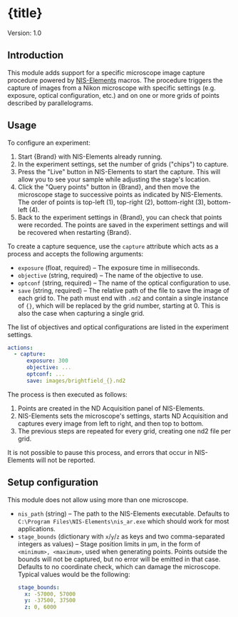 


# {title}

Version: 1.0


## Introduction

This module adds support for a specific microscope image capture procedure powered by [NIS-Elements](https://www.microscope.healthcare.nikon.com/products/software/nis-elements) macros. The procedure triggers the capture of images from a Nikon microscope with specific settings (e.g. exposure, optical configuration, etc.) and on one or more grids of points described by parallelograms.


## Usage

To configure an experiment:

1. Start {Brand} with NIS-Elements already running.
1. In the experiment settings, set the number of grids ("chips") to capture.
1. Press the "Live" button in NIS-Elements to start the capture. This will allow you to see your sample while adjusting the stage's location.
1. Click the "Query points" button in {Brand}, and then move the microscope stage to successive points as indicated by NIS-Elements. The order of points is top-left (1), top-right (2), bottom-right (3), bottom-left (4).
1. Back to the experiment settings in {Brand}, you can check that points were recorded. The points are saved in the experiment settings and will be recovered when restarting {Brand}.

To create a capture sequence, use the `capture` attribute which acts as a process and accepts the following arguments:

- `exposure` (float, required) – The exposure time in milliseconds.
- `objective` (string, required) – The name of the objective to use.
- `optconf` (string, required) – The name of the optical configuration to use.
- `save` (string, required) – The relative path of the file to save the image of each grid to. The path must end with `.nd2` and contain a single instance of `{}`, which will be replaced by the grid number, starting at 0. This is also the case when capturing a single grid.

The list of objectives and optical configurations are listed in the experiment settings.

```yml
actions:
  - capture:
      exposure: 300
      objective: ...
      optconf: ...
      save: images/brightfield_{}.nd2
```

The process is then executed as follows:

1. Points are created in the ND Acquisition panel of NIS-Elements.
1. NIS-Elements sets the microscope's settings, starts ND Acquisition and captures every image from left to right, and then top to bottom.
1. The previous steps are repeated for every grid, creating one nd2 file per grid.

It is not possible to pause this process, and errors that occur in NIS-Elements will not be reported.


## Setup configuration

This module does not allow using more than one microscope.

- `nis_path` (string) – The path to the NIS-Elements executable. Defaults to `C:\Program Files\NIS-Elements\nis_ar.exe` which should work for most applications.
- `stage_bounds` (dictionary with `x`/`y`/`z` as keys and two comma-separated integers as values) – Stage position limits in µm, in the form of `<minimum>, <maximum>`, used when generating points. Points outside the bounds will not be captured, but no error will be emitted in that case. Defaults to no coordinate check, which can damage the microscope. Typical values would be the following:
  ```yml
  stage_bounds:
    x: -57000, 57000
    y: -37500, 37500
    z: 0, 6000
  ```
